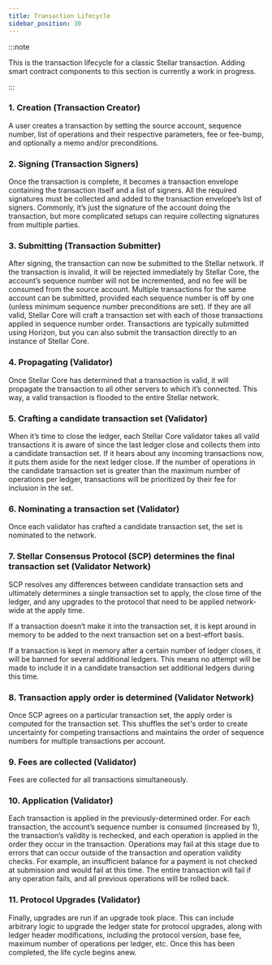 ```yaml
---
title: Transaction Lifecycle
sidebar_position: 30
---
```


:::note

This is the transaction lifecycle for a classic Stellar transaction. Adding smart contract components to this section is currently a work in progress.

:::

### 1. Creation (Transaction Creator)

A user creates a transaction by setting the source account, sequence number, list of operations and their respective parameters, fee or fee-bump, and optionally a memo and/or preconditions.

### 2. Signing (Transaction Signers)

Once the transaction is complete, it becomes a transaction envelope containing the transaction itself and a list of signers. All the required signatures must be collected and added to the transaction envelope’s list of signers. Commonly, it’s just the signature of the account doing the transaction, but more complicated setups can require collecting signatures from multiple parties.

### 3. Submitting (Transaction Submitter)

After signing, the transaction can now be submitted to the Stellar network. If the transaction is invalid, it will be rejected immediately by Stellar Core, the account’s sequence number will not be incremented, and no fee will be consumed from the source account. Multiple transactions for the same account can be submitted, provided each sequence number is off by one (unless minimum sequence number preconditions are set). If they are all valid, Stellar Core will craft a transaction set with each of those transactions applied in sequence number order. Transactions are typically submitted using Horizon, but you can also submit the transaction directly to an instance of Stellar Core.

### 4. Propagating (Validator)

Once Stellar Core has determined that a transaction is valid, it will propagate the transaction to all other servers to which it’s connected. This way, a valid transaction is flooded to the entire Stellar network.

### 5. Crafting a candidate transaction set (Validator)

When it’s time to close the ledger, each Stellar Core validator takes all valid transactions it is aware of since the last ledger close and collects them into a candidate transaction set. If it hears about any incoming transactions now, it puts them aside for the next ledger close. If the number of operations in the candidate transaction set is greater than the maximum number of operations per ledger, transactions will be prioritized by their fee for inclusion in the set.

### 6. Nominating a transaction set (Validator)

Once each validator has crafted a candidate transaction set, the set is nominated to the network.

### 7. Stellar Consensus Protocol (SCP) determines the final transaction set (Validator Network)

SCP resolves any differences between candidate transaction sets and ultimately determines a single transaction set to apply, the close time of the ledger, and any upgrades to the protocol that need to be applied network-wide at the apply time.

If a transaction doesn’t make it into the transaction set, it is kept around in memory to be added to the next transaction set on a best-effort basis.

If a transaction is kept in memory after a certain number of ledger closes, it will be banned for several additional ledgers. This means no attempt will be made to include it in a candidate transaction set additional ledgers during this time.

### 8. Transaction apply order is determined (Validator Network)

Once SCP agrees on a particular transaction set, the apply order is computed for the transaction set. This shuffles the set's order to create uncertainty for competing transactions and maintains the order of sequence numbers for multiple transactions per account.

### 9. Fees are collected (Validator)

Fees are collected for all transactions simultaneously.

### 10. Application (Validator)

Each transaction is applied in the previously-determined order. For each transaction, the account’s sequence number is consumed (increased by 1), the transaction’s validity is rechecked, and each operation is applied in the order they occur in the transaction. Operations may fail at this stage due to errors that can occur outside of the transaction and operation validity checks. For example, an insufficient balance for a payment is not checked at submission and would fail at this time. The entire transaction will fail if any operation fails, and all previous operations will be rolled back.

### 11. Protocol Upgrades (Validator)

Finally, upgrades are run if an upgrade took place. This can include arbitrary logic to upgrade the ledger state for protocol upgrades, along with ledger header modifications, including the protocol version, base fee, maximum number of operations per ledger, etc. Once this has been completed, the life cycle begins anew.
